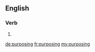 ==English==

===Verb===
{{head|en}}

# {{present participle of|purpose}}

[[de:purposing]]
[[fr:purposing]]
[[my:purposing]]